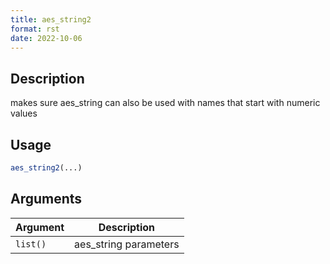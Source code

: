 ```yaml
--- 
title: aes_string2 
format: rst 
date: 2022-10-06 
--- 
```


## Description

makes sure aes_string can also be used with names that start with numeric values


## Usage

```r
aes_string2(...)
```


## Arguments

Argument      |Description
------------- |----------------
`list()`     |     aes_string parameters



